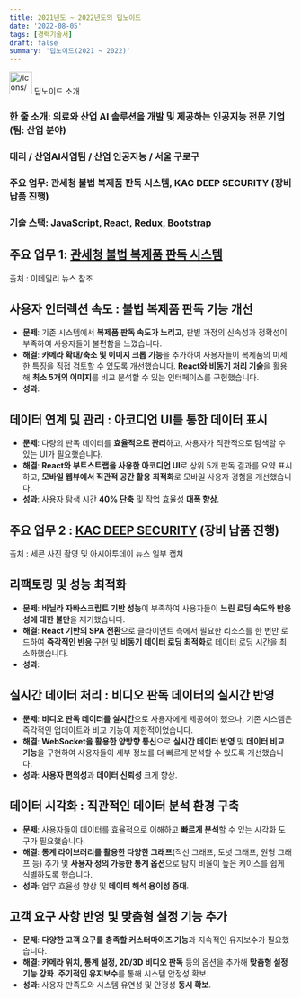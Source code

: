 ```yaml
---
title: 2021년도 ~ 2022년도의 딥노이드
date: '2022-08-05'
tags: [경력기술서]
draft: false
summary: '딥노이드(2021 ~ 2022)'
---
```


<aside>
<img src="/icons/window_gray.svg" alt="/icons/window_gray.svg" width="40px" /> 딥노이드 소개

### 한 줄 소개: 의료와 산업 AI 솔루션을 개발 및 제공하는 인공지능 전문 기업 (팀: 산업 분야)

### 대리 / 산업AI사업팀 / 산업 인공지능 / 서울 구로구

### 주요 업무: 관세청 불법 복제품 판독 시스템, KAC DEEP SECURITY (장비 납품 진행)

### 기술 스택: JavaScript, React, Redux, Bootstrap

# **주요 업무 1: [관세청 불법 복제품 판독 시스템](https://m.blog.naver.com/PostView.naver?blogId=deepnoid&logNo=222784301583&referrerCode=0&searchKeyword=%EA%B4%80%EC%84%B8%EC%B2%AD)**

출처 : 이데일리 뉴스 참조

## 사용자 인터렉션 속도 : 불법 복제품 판독 기능 개선

- **문제**: 기존 시스템에서 **복제품 판독 속도가 느리고**, 판별 과정의 신속성과 정확성이 부족하여 사용자들이 불편함을 느꼈습니다.
- **해결**: **카메라 확대/축소 및 이미지 크롭 기능**을 추가하여 사용자들이 복제품의 미세한 특징을 직접 검토할 수 있도록 개선했습니다. **React와 비동기 처리 기술**을 활용해 **최소 5개의 이미지**를 비교 분석할 수 있는 인터페이스를 구현했습니다.
- **성과**:

## 데이터 연계 및 관리 : 아코디언 UI를 통한 데이터 표시

- **문제**: 다량의 판독 데이터를 **효율적으로 관리**하고, 사용자가 직관적으로 탐색할 수 있는 UI가 필요했습니다.
- **해결**: **React와 부트스트랩을 사용한 아코디언 UI**로 상위 5개 판독 결과를 요약 표시하고, **모바일 웹뷰에서 직관적 공간 활용 최적화**로 모바일 사용자 경험을 개선했습니다.
- **성과**: 사용자 탐색 시간 **40% 단축** 및 작업 효율성 **대폭 향상**.

# **주요 업무 2 : [KAC DEEP SECURITY](https://m.blog.naver.com/deepnoid/222753739088)  (장비 납품 진행)**

출처 : 세콘 사진 촬영 및 아시아투데이 뉴스 일부 캡쳐

## 리팩토링 및 성능 최적화

- **문제**: **바닐라 자바스크립트 기반 성능**이 부족하여 사용자들이 **느린 로딩 속도와 반응성에 대한 불만**을 제기했습니다.
- **해결**: **React 기반의 SPA 전환**으로 클라이언트 측에서 필요한 리소스를 한 번만 로드하여 **즉각적인 반응** 구현 및 **비동기 데이터 로딩 최적화**로 데이터 로딩 시간을 최소화했습니다.
- **성과**:

## 실시간 데이터 처리 : 비디오 판독 데이터의 실시간 반영

- **문제**: **비디오 판독 데이터를 실시간**으로 사용자에게 제공해야 했으나, 기존 시스템은 즉각적인 업데이트와 비교 기능이 제한적이었습니다.
- **해결**: **WebSocket을 활용한 양방향 통신**으로 **실시간 데이터 반영** 및 **데이터 비교 기능**을 구현하여 사용자들이 세부 정보를 더 빠르게 분석할 수 있도록 개선했습니다.
- **성과**: **사용자 편의성**과 **데이터 신뢰성** 크게 향상.

## 데이터 시각화 : 직관적인 데이터 분석 환경 구축

- **문제**: 사용자들이 데이터를 효율적으로 이해하고 **빠르게 분석**할 수 있는 시각화 도구가 필요했습니다.
- **해결**: **통계 라이브러리를 활용한 다양한 그래프**(직선 그래프, 도넛 그래프, 원형 그래프 등) 추가 및 **사용자 정의 가능한 통계 옵션**으로 탐지 비율이 높은 케이스를 쉽게 식별하도록 했습니다.
- **성과**: 업무 효율성 향상 및 **데이터 해석 용이성 증대**.

## 고객 요구 사항 반영 및 맞춤형 설정 기능 추가

- **문제**: **다양한 고객 요구를 충족할 커스터마이즈 기능**과 지속적인 유지보수가 필요했습니다.
- **해결**: **카메라 위치, 통계 설정, 2D/3D 비디오 판독** 등의 옵션을 추가해 **맞춤형 설정 기능 강화**. **주기적인 유지보수**를 통해 시스템 안정성 확보.
- **성과**: 사용자 만족도와 시스템 유연성 및 안정성 **동시 확보**.
</aside>
